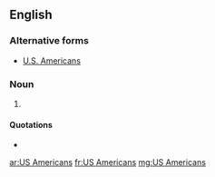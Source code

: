 {{also|U.S. Americans}}
==English==

===Alternative forms===
* [[U.S. Americans]]

===Noun===
{{head|en|noun plural form}}

# {{plural of|US American|lang=en}}

====Quotations====
* {{seeCites}}

[[ar:US Americans]]
[[fr:US Americans]]
[[mg:US Americans]]
